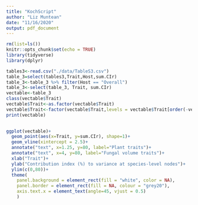 ```yaml
---
title: "KochScript"
author: "Liz Muntean"
date: "11/16/2020"
output: pdf_document
---
```


```r
rm(list=ls())
knitr::opts_chunk$set(echo = TRUE)
library(tidyverse)
library(dplyr)
```

```r
tables3<-read.csv("./data/TableS3.csv")
table_3=select(tables3,Trait,Host,sum.CIr)
table_3<-table_3 %>% filter(Host == "Overall")
table_3<-select(table_3, Trait, sum.CIr)
vectable<-table_3
class(vectable$Trait)
vectable$Trait<-as.factor(vectable$Trait)
vectable$Trait<-factor(vectable$Trait,levels = vectable$Trait[order(-vectable$sum.CIr)])
print(vectable)
 
```
```r
ggplot(vectable)+
  geom_point(aes(x=Trait, y=sum.CIr), shape=1)+
  geom_vline(xintercept = 2.5)+
  annotate("text", x=1.25, y=80, label="Plant traits")+
  annotate("text", x=4, y=80, label="Fungal volume traits")+
  xlab("Trait")+
  ylab("Contribution index (%) to variance at species-level nodes")+
  ylim(c(0,80))+
  theme(
    panel.background = element_rect(fill = "white", color = NA),
    panel.border = element_rect(fill = NA, colour = "grey20"),
    axis.text.x = element_text(angle=45, vjust = 0.5)
    )
   
```


